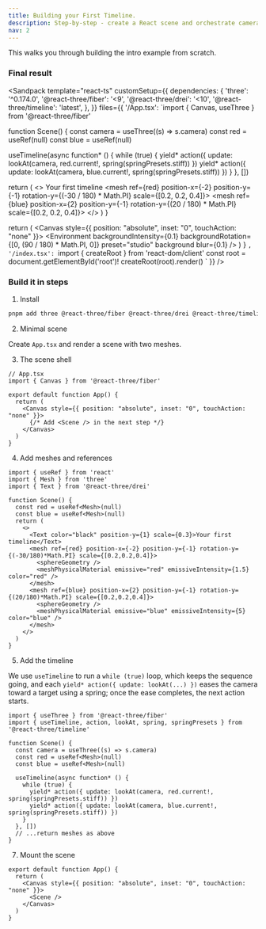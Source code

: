 ```yaml
---
title: Building your First Timeline.
description: Step-by-step - create a React scene and orchestrate camera behavior with a timeline.
nav: 2
---
```


This walks you through building the intro example from scratch.

### Final result

<Sandpack
  template="react-ts"
  customSetup={{
    dependencies: {
      'three': '^0.174.0',
      '@react-three/fiber': '<9',
      '@react-three/drei': '<10',
      '@react-three/timeline': 'latest',
    },
  }}
  files={{
    '/App.tsx': `import { Canvas, useThree } from '@react-three/fiber'

function Scene() {
  const camera = useThree((s) => s.camera)
  const red = useRef<Mesh>(null)
  const blue = useRef<Mesh>(null)

  useTimeline(async function* () {
    while (true) {
      yield* action({ update: lookAt(camera, red.current!, spring(springPresets.stiff)) })
      yield* action({ update: lookAt(camera, blue.current!, spring(springPresets.stiff)) })
    }
  }, [])

  return (
    <>
      <Text color="black" position-y={1} scale={0.3}>Your first timeline</Text>
      <mesh ref={red} position-x={-2} position-y={-1} rotation-y={(-30 / 180) * Math.PI} scale={[0.2, 0.2, 0.4]}>
        <sphereGeometry />
        <meshPhysicalMaterial emissive="red" emissiveIntensity={1.5} color="red" />
      </mesh>
      <mesh ref={blue} position-x={2} position-y={-1} rotation-y={(20 / 180) * Math.PI} scale={[0.2, 0.2, 0.4]}>
        <sphereGeometry />
        <meshPhysicalMaterial emissive="blue" emissiveIntensity={5} color="blue" />
      </mesh>
    </>
  )
}

  return (
    <Canvas style={{ position: "absolute", inset: "0", touchAction: "none" }}>
      <Environment
        backgroundIntensity={0.1}
        backgroundRotation={[0, (90 / 180) * Math.PI, 0]}
        preset="studio"
        background
        blur={0.1}
      />
      <Scene />
    </Canvas>
  )
}
`,
    '/index.tsx': `import { createRoot } from 'react-dom/client'
const root = document.getElementById('root')!
createRoot(root).render(<App />)
`
  }}
/>

### Build it in steps

1) Install

```bash
pnpm add three @react-three/fiber @react-three/drei @react-three/timeline
```

2) Minimal scene

Create `App.tsx` and render a scene with two meshes.

3) The scene shell

```tsx
// App.tsx
import { Canvas } from '@react-three/fiber'

export default function App() {
  return (
    <Canvas style={{ position: "absolute", inset: "0", touchAction: "none" }}>
      {/* Add <Scene /> in the next step */}
    </Canvas>
  )
}
```

4) Add meshes and references

```tsx
import { useRef } from 'react'
import { Mesh } from 'three'
import { Text } from '@react-three/drei'

function Scene() {
  const red = useRef<Mesh>(null)
  const blue = useRef<Mesh>(null)
  return (
    <>
      <Text color="black" position-y={1} scale={0.3}>Your first timeline</Text>
      <mesh ref={red} position-x={-2} position-y={-1} rotation-y={(-30/180)*Math.PI} scale={[0.2,0.2,0.4]}>
        <sphereGeometry />
        <meshPhysicalMaterial emissive="red" emissiveIntensity={1.5} color="red" />
      </mesh>
      <mesh ref={blue} position-x={2} position-y={-1} rotation-y={(20/180)*Math.PI} scale={[0.2,0.2,0.4]}>
        <sphereGeometry />
        <meshPhysicalMaterial emissive="blue" emissiveIntensity={5} color="blue" />
      </mesh>
    </>
  )
}
```

5) Add the timeline


We use `useTimeline` to run a `while (true)` loop, which keeps the sequence going, and each `yield* action({ update: lookAt(...) })` eases the camera toward a target using a spring; once the ease completes, the next action starts.

```tsx
import { useThree } from '@react-three/fiber'
import { useTimeline, action, lookAt, spring, springPresets } from '@react-three/timeline'

function Scene() {
  const camera = useThree((s) => s.camera)
  const red = useRef<Mesh>(null)
  const blue = useRef<Mesh>(null)

  useTimeline(async function* () {
    while (true) {
      yield* action({ update: lookAt(camera, red.current!, spring(springPresets.stiff)) })
      yield* action({ update: lookAt(camera, blue.current!, spring(springPresets.stiff)) })
    }
  }, [])
  // ...return meshes as above
}
```

7) Mount the scene

```tsx
export default function App() {
  return (
    <Canvas style={{ position: "absolute", inset: "0", touchAction: "none" }}>
      <Scene />
    </Canvas>
  )
}
```
